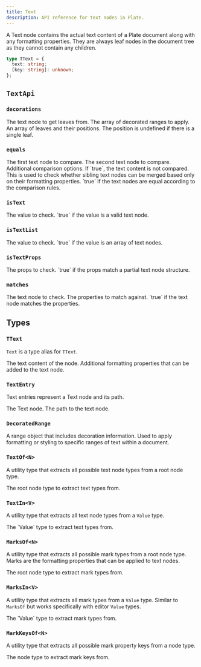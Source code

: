 ```yaml
---
title: Text
description: API reference for text nodes in Plate.
---
```


A Text node contains the actual text content of a Plate document along with any formatting properties. They are always leaf nodes in the document tree as they cannot contain any children.

```ts
type TText = {
  text: string;
  [key: string]: unknown;
};
```

## `TextApi`

### `decorations`

<API name="decorations">
<APIParameters>
  <APIItem name="node" type="TText">
    The text node to get leaves from.
  </APIItem>
  <APIItem name="decorations" type="DecoratedRange[]">
    The array of decorated ranges to apply.
  </APIItem>
</APIParameters>

<APIReturns type="{ leaf: TText, position?: LeafPosition }[]">
  An array of leaves and their positions. The position is undefined if there is a single leaf.
</APIReturns>
</API>

### `equals`

<API name="equals">
<APIParameters>
  <APIItem name="text" type="TText">
    The first text node to compare.
  </APIItem>
  <APIItem name="another" type="TText">
    The second text node to compare.
  </APIItem>
  <APIItem name="options" type="TextEqualsOptions" optional>
    Additional comparison options.
  </APIItem>
</APIParameters>

<APIOptions type="TextEqualsOptions">
  <APIItem name="loose" type="boolean" optional>
    If `true`, the text content is not compared. This is used to check whether sibling
    text nodes can be merged based only on their formatting properties.
  </APIItem>
</APIOptions>

<APIReturns type="boolean">
  `true` if the text nodes are equal according to the comparison rules.
</APIReturns>
</API>

### `isText`

<API name="isText">
<APIParameters>
  <APIItem name="value" type="any">
    The value to check.
  </APIItem>
</APIParameters>

<APIReturns type="boolean">
  `true` if the value is a valid text node.
</APIReturns>
</API>

### `isTextList`

<API name="isTextList">
<APIParameters>
  <APIItem name="value" type="any">
    The value to check.
  </APIItem>
</APIParameters>

<APIReturns type="boolean">
  `true` if the value is an array of text nodes.
</APIReturns>
</API>

### `isTextProps`

<API name="isTextProps">
<APIParameters>
  <APIItem name="props" type="any">
    The props to check.
  </APIItem>
</APIParameters>

<APIReturns type="boolean">
  `true` if the props match a partial text node structure.
</APIReturns>
</API>

### `matches`

<API name="matches">
<APIParameters>
  <APIItem name="text" type="TText">
    The text node to check.
  </APIItem>
  <APIItem name="props" type="Partial<TText>">
    The properties to match against.
  </APIItem>
</APIParameters>

<APIReturns type="boolean">
  `true` if the text node matches the properties.
</APIReturns>
</API>

## Types

### `TText`

`Text` is a type alias for `TText`.

<API name="TText">
  <APIAttributes>
    <APIItem name="text" type="string">
      The text content of the node.
    </APIItem>
    <APIItem name="[key: string]" type="unknown">
      Additional formatting properties that can be added to the text node.
    </APIItem>
  </APIAttributes>
</API>

### `TextEntry`

Text entries represent a Text node and its path.

<API name="TextEntry">
  <APIAttributes>
    <APIItem name="0" type="TText">
      The Text node.
    </APIItem>
    <APIItem name="1" type="Path">
      The path to the text node.
    </APIItem>
  </APIAttributes>
</API>

### `DecoratedRange`

A range object that includes decoration information. Used to apply formatting or styling to specific ranges of text within a document.

### `TextOf<N>`

A utility type that extracts all possible text node types from a root node type.

<API name="TextOf">
  <APIParameters>
    <APIItem name="N" type="TNode">
      The root node type to extract text types from.
    </APIItem>
  </APIParameters>
</API>

### `TextIn<V>`

A utility type that extracts all text node types from a `Value` type.

<API name="TextIn">
  <APIParameters>
    <APIItem name="V" type="Value">
      The `Value` type to extract text types from.
    </APIItem>
  </APIParameters>
</API>

### `MarksOf<N>`

A utility type that extracts all possible mark types from a root node type. Marks are the formatting properties that can be applied to text nodes.

<API name="MarksOf">
  <APIParameters>
    <APIItem name="N" type="TNode">
      The root node type to extract mark types from.
    </APIItem>
  </APIParameters>
</API>

### `MarksIn<V>`

A utility type that extracts all mark types from a `Value` type. Similar to `MarksOf` but works specifically with editor `Value` types.

<API name="MarksIn">
  <APIParameters>
    <APIItem name="V" type="Value">
      The `Value` type to extract mark types from.
    </APIItem>
  </APIParameters>
</API>

### `MarkKeysOf<N>`

A utility type that extracts all possible mark property keys from a node type.

<API name="MarkKeysOf">
  <APIParameters>
    <APIItem name="N" type="TNode">
      The node type to extract mark keys from.
    </APIItem>
  </APIParameters>
</API>
